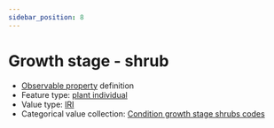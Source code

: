 ```yaml
---
sidebar_position: 8
---
```



# Growth stage - shrub

- [Observable property](/viewers/dawe-vocabs?uri=https://linked.data.gov.au/def/test/dawe-cv/468e4932-c7a7-4fe1-95d3-ba6e6de29bed) definition
- Feature type: [plant individual](http://linked.data.gov.au/def/tern-cv/60d7edf8-98c6-43e9-841c-e176c334d270)
- Value type: [IRI](https://w3id.org/tern/ontologies/tern/IRI)
- Categorical value collection: [Condition growth stage shrubs codes](/viewers/dawe-vocabs?uri=https://linked.data.gov.au/def/test/dawe-cv/b7066d4c-2d7b-4c1b-a8f2-401fd243ac3f)

<Example protocolModule="condition" observableProperty="https://linked.data.gov.au/def/test/dawe-cv/468e4932-c7a7-4fe1-95d3-ba6e6de29bed" />
